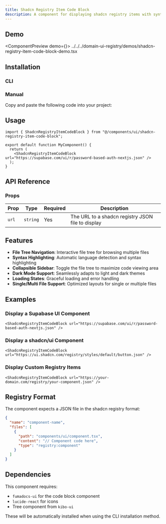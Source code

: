 ```yaml
---
title: Shadcn Registry Item Code Block
description: A component for displaying shadcn registry items with syntax-highlighted code blocks and an interactive file tree navigator.
---
```



## Demo

<ComponentPreview demo={<ShadcnRegistryItemCodeBlockDemo />}>
  <include>../../../domain-ui-registry/demos/shadcn-registry-item-code-block-demo.tsx</include>
</ComponentPreview>

## Installation

### CLI

<RegistryCliCommands name="shadcn-registry-item-code-block" type="free" />

### Manual

Copy and paste the following code into your project:

<RegistryAllFiles name="shadcn-registry-item-code-block" type="free" />

## Usage

```tsx
import { ShadcnRegistryItemCodeBlock } from "@/components/ui/shadcn-registry-item-code-block";

export default function MyComponent() {
  return (
    <ShadcnRegistryItemCodeBlock url="https://supabase.com/ui/r/password-based-auth-nextjs.json" />
  );
}
```

## API Reference

### Props

| Prop  | Type     | Required | Description                                          |
| ----- | -------- | -------- | ---------------------------------------------------- |
| `url` | `string` | Yes      | The URL to a shadcn registry JSON file to display   |

## Features

- **File Tree Navigation**: Interactive file tree for browsing multiple files
- **Syntax Highlighting**: Automatic language detection and syntax highlighting
- **Collapsible Sidebar**: Toggle the file tree to maximize code viewing area
- **Dark Mode Support**: Seamlessly adapts to light and dark themes
- **Loading States**: Graceful loading and error handling
- **Single/Multi File Support**: Optimized layouts for single or multiple files

## Examples

### Display a Supabase UI Component

```tsx
<ShadcnRegistryItemCodeBlock url="https://supabase.com/ui/r/password-based-auth-nextjs.json" />
```

### Display a shadcn/ui Component

```tsx
<ShadcnRegistryItemCodeBlock url="https://ui.shadcn.com/registry/styles/default/button.json" />
```

### Display Custom Registry Items

```tsx
<ShadcnRegistryItemCodeBlock url="https://your-domain.com/registry/your-component.json" />
```

## Registry Format

The component expects a JSON file in the shadcn registry format:

```json
{
  "name": "component-name",
  "files": [
    {
      "path": "components/ui/component.tsx",
      "content": "// Component code here",
      "type": "registry:component"
    }
  ]
}
```

## Dependencies

This component requires:
- `fumadocs-ui` for the code block component
- `lucide-react` for icons
- Tree component from `kibo-ui`

These will be automatically installed when using the CLI installation method.